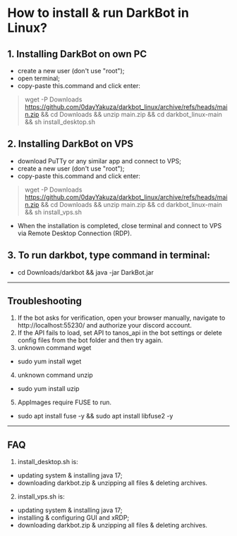 # How to install & run DarkBot in Linux?

## 1. Installing DarkBot on own PC
- create a new user (don't use "root");
- open terminal;
- copy-paste this.command and click enter:
> wget -P Downloads https://github.com/0dayYakuza/darkbot_linux/archive/refs/heads/main.zip && cd Downloads && unzip main.zip && cd darkbot_linux-main && sh install_desktop.sh

## 2. Installing DarkBot on VPS
- download PuTTy or any similar app and connect to VPS;
- create a new user (don't use "root");
- copy-paste this.command and click enter:
> wget -P Downloads https://github.com/0dayYakuza/darkbot_linux/archive/refs/heads/main.zip && cd Downloads && unzip main.zip && cd darkbot_linux-main && sh install_vps.sh
- When the installation is completed, close terminal and connect to VPS via Remote Desktop Connection (RDP).

## 3. To run darkbot, type command in terminal:
- cd Downloads/darkbot && java -jar DarkBot.jar
---
## Troubleshooting
1. If the bot asks for verification, open your browser manually, navigate to http://localhost:55230/ and authorize your discord account.
2. If the API fails to load, set API to tanos_api in the bot settings or delete config files from the bot folder and then try again.
3. unknown command wget
- sudo yum install wget
4. unknown command unzip
- sudo yum install uzip
5. AppImages require FUSE to run.
- sudo apt install fuse -y && sudo apt install libfuse2 -y
---
## FAQ
1. install_desktop.sh is:
- updating system & installing java 17;
- downloading darkbot.zip & unzipping all files & deleting archives.

2. install_vps.sh is:
- updating system & installing java 17;
- installing & configuring GUI and xRDP;
- downloading darkbot.zip & unzipping all files & deleting archives.